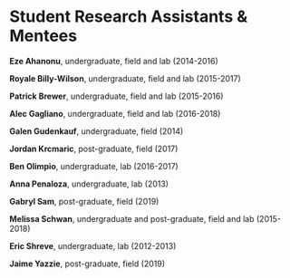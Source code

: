 # Student Research Assistants & Mentees

\begingroup
\setlength{\parindent}{-0.5in}
\setlength{\leftskip}{1.0in}
<!-- \setlength{\parskip}{8pt} -->

**Eze Ahanonu**, undergraduate, field and lab (2014-2016)

**Royale Billy-Wilson**, undergraduate, field and lab (2015-2017)

**Patrick Brewer**, undergraduate, field and lab (2015-2016)


**Alec Gagliano**, undergraduate, field and lab (2016-2018)

**Galen Gudenkauf**, undergraduate, field (2014)

**Jordan Krcmaric**, post-graduate, field (2017)

**Ben Olimpio**, undergraduate, lab (2016-2017)

**Anna Penaloza**, undergraduate, lab (2013)

**Gabryl Sam**, post-graduate, field (2019)

**Melissa Schwan**, undergraduate and post-graduate, field and lab (2015-2018)

**Eric Shreve**, undergraduate, lab (2012-2013)

**Jaime Yazzie**, post-graduate, field (2019)


\endgroup

\vspace{12pt}
